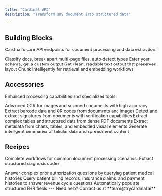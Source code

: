 ```yaml
---
title: "Cardinal API"
description: "Transform any document into structured data"

---
```


## Building Blocks

Cardinal's core API endpoints for document processing and data extraction:

<CardGroup cols={3}>
  <Card title="Split" icon="scissors" href="/split">
    Classify docs, break apart multi-page files, auto-detect types
  </Card>
  <Card title="Extract" icon="database" href="/extract">
    Enter your schema, get a custom output
  </Card>
    <Card title="Markdown" icon="file-code" href="/markdown">
    Get clean, readable text output that preserves layout
  </Card>
  <Card title="RAG" icon="square" href="/rag">
    Chunk intelligently for retrieval and embedding workflows
  </Card>
</CardGroup>

## Accessories

Enhanced processing capabilities and specialized tools:

<CardGroup cols={3}>
  <Card title="Image Metadata" icon="image" href="/image-metadata">
    Advanced OCR for images and scanned documents with high accuracy
  </Card>
<Card title="Barcode Detection" icon="qrcode" href="/barcode">
  Extract barcode data and QR codes from documents and images
</Card>
<Card title="Signature Detection" icon="pen" href="/signature">
  Detect and extract signatures from documents with verification capabilities
</Card>
<Card title="Dense PDF Processing" icon="file-pdf" href="/dense-tables">
  Extract complex tables and structured data from dense PDF documents
</Card>
  <Card title="Figure Metadata" icon="chart-simple" href="/coming-soon">
    Extract metadata from charts, tables, and embedded visual elements
  </Card>
  <Card title="Tabular Summaries" icon="table" href="/coming-soon">
    Generate intelligent summaries of tabular data and spreadsheet content
  </Card>
</CardGroup>

## Recipes

Complete workflows for common document processing scenarios:
<Card title="Medical Coding" icon="stethoscope" href="/recipes/medical-coding">
  Extract structured diagnosis codes
</Card>

<Card title="Prior Authorization" icon="shield-check" href="/recipes/prior-auth">
  Answer complex prior authorization questions by querying patient medical histories
</Card>

<Card title="RCM" icon="credit-card" href="/recipes/rcm">
  Query patient billing records, insurance claims, and payment histories to answer revenue cycle questions
</Card>

<Card title="EHR Integration" icon="database" href="/recipes/ehr-integration">
  Automatically populate structured EHR fields
</Card>
---
Need help? Contact us at **team@trycardinal.ai**